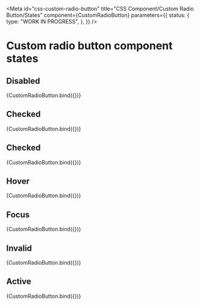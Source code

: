 <!-- @license CC0-1.0 -->


<Meta
  id="css-custom-radio-button"
  title="CSS Component/Custom Radio Button/States"
  component={CustomRadioButton}
  parameters={{
    status: {
      type: "WORK IN PROGRESS",
    },
  }}
/>

# Custom radio button component states

## Disabled

<Canvas>
  <Story
    name="Disabled"
    args={{
      disabled: true,
    }}
  >
    {CustomRadioButton.bind({})}
  </Story>
</Canvas>

## Checked

<Canvas>
  <Story
    name="Checked"
    args={{
      checked: true,
    }}
  >
    {CustomRadioButton.bind({})}
  </Story>
</Canvas>

## Checked

<Canvas>
  <Story
    name="Checked and Disabled"
    args={{
      checked: true,
      disabled: true,
    }}
  >
    {CustomRadioButton.bind({})}
  </Story>
</Canvas>

## Hover

<Canvas>
  <Story
    name="hover"
    args={{
      hover: true,
    }}
  >
    {CustomRadioButton.bind({})}
  </Story>
</Canvas>

## Focus

<Canvas>
  <Story
    name="focus"
    args={{
      focus: true,
    }}
  >
    {CustomRadioButton.bind({})}
  </Story>
</Canvas>

## Invalid

<Canvas>
  <Story
    name="invalid"
    args={{
      invalid: true,
    }}
  >
    {CustomRadioButton.bind({})}
  </Story>
</Canvas>

## Active

<Canvas>
  <Story
    name="active"
    args={{
      active: true,
    }}
  >
    {CustomRadioButton.bind({})}
  </Story>
</Canvas>
